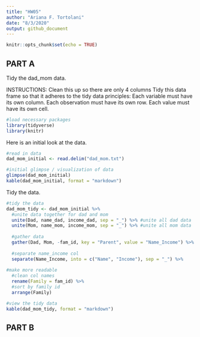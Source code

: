 ```yaml
---
title: "HW05"
author: "Ariana F. Tortolani"
date: "8/3/2020"
output: github_document
---
```


```r
knitr::opts_chunk$set(echo = TRUE)
```

## PART A
Tidy the dad_mom data.

INSTRUCTIONS:
Clean this up so there are only 4 columns Tidy this data frame so that it adheres to the tidy data principles:
  Each variable must have its own column.
  Each observation must have its own row.
  Each value must have its own cell.

```r
#load necessary packages
library(tidyverse)
library(knitr)
```

Here is an initial look at the data.
```r
#read in data
dad_mom_initial <- read.delim("dad_mom.txt")

#initial glimpse / visualization of data
glimpse(dad_mom_initial)
kable(dad_mom_initial, format = "markdown")
```

Tidy the data.
```r
#tidy the data
dad_mom_tidy <- dad_mom_initial %>%
  #unite data together for dad and mom
  unite(Dad, name_dad, income_dad, sep = "_") %>% #unite all dad data
  unite(Mom, name_mom, income_mom, sep = "_") %>% #unite all mom data
  
  #gather data
  gather(Dad, Mom, -fam_id, key = "Parent", value = "Name_Income") %>% #creates Parent col 
  
  #separate name_income col
  separate(Name_Income, into = c("Name", "Income"), sep = "_") %>%
  
#make more readable
  #clean col names
  rename(Family = fam_id) %>%
  #sort by family id
  arrange(Family)

#view the tidy data
kable(dad_mom_tidy, format = "markdown")
```


## PART B



```r

```

